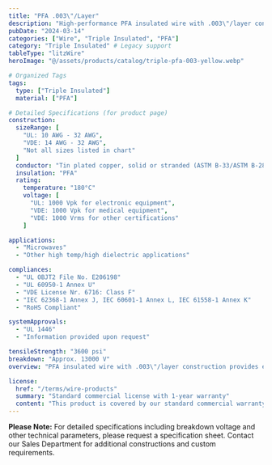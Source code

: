 ```yaml
---
title: "PFA .003\"/Layer"
description: "High-performance PFA insulated wire with .003\"/layer construction, engineered for lower partial discharge and high-temp power supply applications."
pubDate: "2024-03-14"
categories: ["Wire", "Triple Insulated", "PFA"]
category: "Triple Insulated" # Legacy support
tableType: "litzWire"
heroImage: "@/assets/products/catalog/triple-pfa-003-yellow.webp"

# Organized Tags
tags:
  type: ["Triple Insulated"]
  material: ["PFA"]

# Detailed Specifications (for product page)
construction:
  sizeRange: [
    "UL: 10 AWG - 32 AWG",
    "VDE: 14 AWG - 32 AWG",
    "Not all sizes listed in chart"
  ]
  conductor: "Tin plated copper, solid or stranded (ASTM B-33/ASTM B-286). Bare copper and other conductors available."
  insulation: "PFA"
  rating:
    temperature: "180°C"
    voltage: [
      "UL: 1000 Vpk for electronic equipment",
      "VDE: 1000 Vpk for medical equipment",
      "VDE: 1000 Vrms for other certifications"
    ]

applications:
  - "Microwaves"
  - "Other high temp/high dielectric applications"

compliances:
  - "UL OBJT2 File No. E206198"
  - "UL 60950-1 Annex U"
  - "VDE License Nr. 6716: Class F"
  - "IEC 62368-1 Annex J, IEC 60601-1 Annex L, IEC 61558-1 Annex K"
  - "RoHS Compliant"

systemApprovals:
  - "UL 1446"
  - "Information provided upon request"

tensileStrength: "3600 psi"
breakdown: "Approx. 13000 V"
overview: "PFA insulated wire with .003\"/layer construction provides excellent chemical resistance and superior electrical properties. This triple-insulated wire is specifically engineered for microwave applications and other high temperature/high dielectric requirements."

license:
  href: "/terms/wire-products"
  summary: "Standard commercial license with 1-year warranty"
  content: "This product is covered by our standard commercial warranty for a period of one year from the date of purchase. The warranty covers manufacturing defects and material failures under normal use conditions. Custom modifications or applications outside the specified parameters may void the warranty."
---
```



<WireDataTable data={wireData} client:load  />

**Please Note:** For detailed specifications including breakdown voltage and other technical parameters, please request a specification sheet. Contact our Sales Department for additional constructions and custom requirements. 